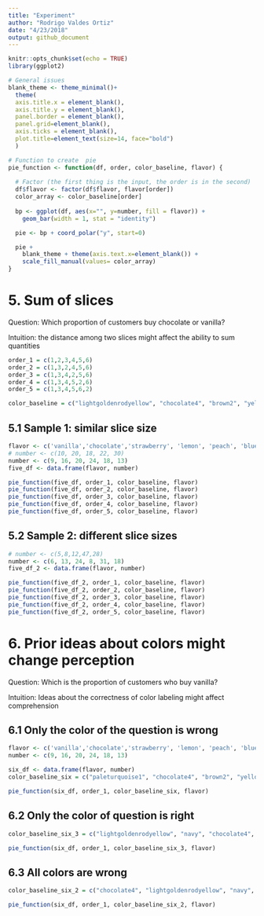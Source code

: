 ```yaml
---
title: "Experiment"
author: "Rodrigo Valdes Ortiz"
date: "4/23/2018"
output: github_document
---
```


```r
knitr::opts_chunk$set(echo = TRUE)
library(ggplot2)
```

```r
# General issues
blank_theme <- theme_minimal()+
  theme(
  axis.title.x = element_blank(),
  axis.title.y = element_blank(),
  panel.border = element_blank(),
  panel.grid=element_blank(),
  axis.ticks = element_blank(),
  plot.title=element_text(size=14, face="bold")
  )
```

```r
# Function to create  pie
pie_function <- function(df, order, color_baseline, flavor) {
  
  # Factor (the first thing is the input, the order is in the second)
  df$flavor <- factor(df$flavor, flavor[order])
  color_array <- color_baseline[order]
  
  bp <- ggplot(df, aes(x="", y=number, fill = flavor)) + 
    geom_bar(width = 1, stat = "identity")

  pie <- bp + coord_polar("y", start=0)

  pie +  
    blank_theme + theme(axis.text.x=element_blank()) + 
    scale_fill_manual(values= color_array)
}
```

# 5. Sum of slices
Question: Which proportion of customers buy chocolate or vanilla?

Intuition: the distance among two slices might affect the ability to sum quantities

```r
order_1 = c(1,2,3,4,5,6)
order_2 = c(1,3,2,4,5,6)
order_3 = c(1,3,4,2,5,6)
order_4 = c(1,3,4,5,2,6)
order_5 = c(1,3,4,5,6,2)

color_baseline = c("lightgoldenrodyellow", "chocolate4", "brown2", "yellow2", "darkorange2", "navy")
```

## 5.1 Sample 1: similar slice size
```r
flavor <- c('vanilla','chocolate','strawberry', 'lemon', 'peach', 'blueberry')
# number <- c(10, 20, 18, 22, 30)
number <- c(9, 16, 20, 24, 18, 13)
five_df <- data.frame(flavor, number)

pie_function(five_df, order_1, color_baseline, flavor)
pie_function(five_df, order_2, color_baseline, flavor)
pie_function(five_df, order_3, color_baseline, flavor)
pie_function(five_df, order_4, color_baseline, flavor)
pie_function(five_df, order_5, color_baseline, flavor)
```
## 5.2 Sample 2: different slice sizes
```r
# number <- c(5,8,12,47,28)
number <- c(6, 13, 24, 8, 31, 18)
five_df_2 <- data.frame(flavor, number)

pie_function(five_df_2, order_1, color_baseline, flavor)
pie_function(five_df_2, order_2, color_baseline, flavor)
pie_function(five_df_2, order_3, color_baseline, flavor)
pie_function(five_df_2, order_4, color_baseline, flavor)
pie_function(five_df_2, order_5, color_baseline, flavor)

```

# 6. Prior ideas about colors might change perception
Question: Which is the proportion of customers who buy vanilla?

Intuition: Ideas about the correctness of color labeling might affect comprehension

## 6.1 Only the color of the question is wrong
```r
flavor <- c('vanilla','chocolate','strawberry', 'lemon', 'peach', 'blueberry')
number <- c(9, 16, 20, 24, 18, 13)

six_df <- data.frame(flavor, number)
color_baseline_six = c("paleturquoise1", "chocolate4", "brown2", "yellow2", "darkorange2", "navy")

pie_function(six_df, order_1, color_baseline_six, flavor)

```

## 6.2 Only the color of question is right
```r
color_baseline_six_3 = c("lightgoldenrodyellow", "navy", "chocolate4", "brown2", "yellow2", "darkorange2")

pie_function(six_df, order_1, color_baseline_six_3, flavor)
```

## 6.3 All colors are wrong
```r
color_baseline_six_2 = c("chocolate4", "lightgoldenrodyellow", "navy", "brown2", "yellow2", "darkorange2")

pie_function(six_df, order_1, color_baseline_six_2, flavor)
```





